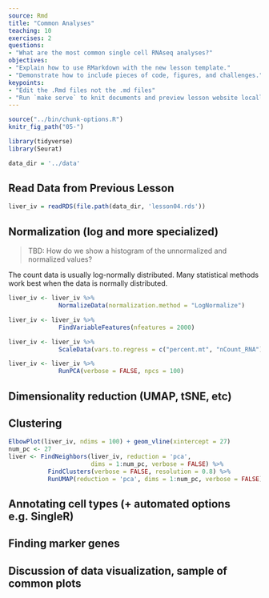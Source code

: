 ```yaml
---
source: Rmd
title: "Common Analyses"
teaching: 10
exercises: 2
questions:
- "What are the most common single cell RNAseq analyses?"
objectives:
- "Explain how to use RMarkdown with the new lesson template."
- "Demonstrate how to include pieces of code, figures, and challenges."
keypoints:
- "Edit the .Rmd files not the .md files"
- "Run `make serve` to knit documents and preview lesson website locally"
---
```


```r
source("../bin/chunk-options.R")
knitr_fig_path("05-")

library(tidyverse)
library(Seurat)

data_dir = '../data'
```

## Read Data from Previous Lesson

```r
liver_iv = readRDS(file.path(data_dir, 'lesson04.rds'))
```


## Normalization (log and more specialized) 

> TBD: How do we show a histogram of the unnormalized and normalized values?

The count data is usually log-normally distributed. Many statistical methods work best when the data is normally distributed. 

```r
liver_iv <- liver_iv %>%
              NormalizeData(normalization.method = "LogNormalize")
```

```r
liver_iv <- liver_iv %>% 
              FindVariableFeatures(nfeatures = 2000)
```


```r
liver_iv <- liver_iv %>%
              ScaleData(vars.to.regress = c("percent.mt", "nCount_RNA"))
```

```r
liver_iv <- liver_iv %>%
              RunPCA(verbose = FALSE, npcs = 100)
```
## Dimensionality reduction (UMAP, tSNE, etc) 

## Clustering 

```r
ElbowPlot(liver_iv, ndims = 100) + geom_vline(xintercept = 27)
num_pc <- 27
liver <- FindNeighbors(liver_iv, reduction = 'pca', 
                       dims = 1:num_pc, verbose = FALSE) %>%
           FindClusters(verbose = FALSE, resolution = 0.8) %>%
           RunUMAP(reduction = 'pca', dims = 1:num_pc, verbose = FALSE)
```

## Annotating cell types (+ automated options e.g. SingleR) 

## Finding marker genes 

## Discussion of data visualization, sample of common plots

